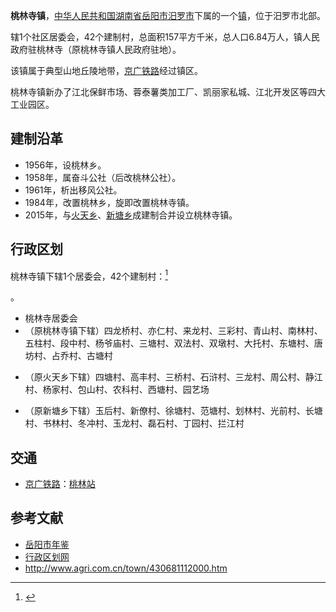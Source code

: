 {{中国乡级行政区|43/06/81/112/000
|行政区全称 = 桃林寺镇
|景观照片文件名 = 
|汉语拼音 = 
|位置图文件名 = 
|位置图描述 = 
|上级行政区 = [[湖南省|湖南省]][[岳阳市|岳阳市]][[汨罗市|汨罗市]]
|居委会 = 1
|村委会 = 42
|建置时间 = 2015年
|政府驻地 = 桃林寺社区
|地理坐标 = 
|户籍人口 = 6.84万
|常住人口 = 
|人口密度 = 
|GDP = 
|户籍人口年份 = 2015年
|常住人口年份 = 
|GDP年份 = 
|电话区号 = 
|时区 = UTC+8（[[东八区|东八区]]）
|网站名称 = 
|景观照片描述 = 
|通用拼音 = 
|行政区类别 = 镇
|毗邻 = 
|行政区划 = 43
|总面积 = 157平方公里
|邮政编码 =  
|官方网站 = 
}}
'''桃林寺镇'''，[[中华人民共和国|中华人民共和国]][[湖南省|湖南省]][[岳阳市|岳阳市]][[汨罗市|汨罗市]]下属的一个[[镇|镇]]，位于汨罗市北部。

辖1个社区居委会，42个建制村，总面积157平方千米，总人口6.84万人，镇人民政府驻桃林寺（原桃林寺镇人民政府驻地）。

该镇属于典型山地丘陵地带，[[京广铁路|京广铁路]]经过镇区。

桃林寺镇新办了江北保鲜市场、蓉泰薯类加工厂、凯丽家私城、江北开发区等四大工业园区。

==建制沿革==
*1956年，设桃林乡。
*1958年，属奋斗公社（后改桃林公社）。
*1961年，析出移风公社。
*1984年，改置桃林乡，旋即改置桃林寺镇。
*2015年，与[[火天乡|火天乡]]、[[新塘乡_(汨罗市)|新塘乡]]成建制合并设立桃林寺镇。

==行政区划==
桃林寺镇下辖1个居委会，42个建制村：<ref>{{PRC admin/ref sgc|43/06/81/112/000}}</ref>

{{PRC admin/children|43/06/81/112/000}}。

*桃林寺居委会
*（原桃林寺镇下辖）四龙桥村、亦仁村、来龙村、三彩村、青山村、南林村、五柱村、段中村、杨爷庙村、三塘村、双法村、双墩村、大托村、东塘村、唐坊村、占乔村、古塘村

* （原火天乡下辖）四塘村、高丰村、三桥村、石浒村、三龙村、周公村、静江村、杨家村、包山村、农科村、西塘村、园艺场

* （原新塘乡下辖）玉后村、新僚村、徐塘村、范塘村、划林村、光前村、长塘村、书林村、冬冲村、玉龙村、磊石村、丁园村、拦江村


== 交通 ==
* {{rint|cn|rail}}[[京广铁路|京广铁路]]：[[桃林站|桃林站]]

==参考文献==
*[http://www.yysqw.gov.cn/Html/10/1/34/4/3188987133.html 岳阳市年鉴]{{dead link|date=2018年3月 |bot=InternetArchiveBot |fix-attempted=yes }}
*[https://web.archive.org/web/20110622170542/http://www.xzqh.org/html/2011/0615/25066.html 行政区划网]
*http://www.agri.com.cn/town/430681112000.htm {{Wayback|url=http://www.agri.com.cn/town/430681112000.htm |date=20150424063857 }}

{{PRC admin/navcat|43/06/81/112/000}}